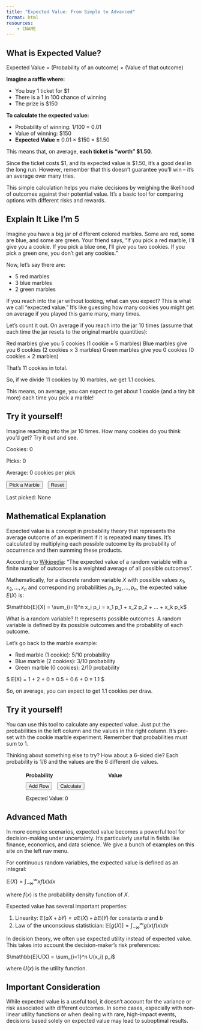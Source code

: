 ```yaml
---
title: "Expected Value: From Simple to Advanced"
format: html
resources: 
    - CNAME
---
```

## What is Expected Value?
Expected Value = (Probability of an outcome) × (Value of that outcome)

**Imagine a raffle where:**

- You buy 1 ticket for $1
- There is a 1 in 100 chance of winning
- The prize is $150

**To calculate the expected value:**

- Probability of winning: 1/100 = 0.01
- Value of winning: $150
- **Expected Value =** 0.01 × $150 = $1.50

This means that, on average, **each ticket is "worth" $1.50**.

Since the ticket costs $1, and its expected value is $1.50, it's a good deal in the long run. However, remember that this doesn't guarantee you'll win -- it's an average over many tries.

This simple calculation helps you make decisions by weighing the likelihood of outcomes against their potential value. It's a basic tool for comparing options with different risks and rewards.

## Explain It Like I'm 5
Imagine you have a big jar of different colored marbles. Some are red, some are blue, and some are green. Your friend says, "If you pick a red marble, I'll give you a cookie. If you pick a blue one, I'll give you two cookies. If you pick a green one, you don't get any cookies."

Now, let's say there are:

- 5 red marbles
- 3 blue marbles
- 2 green marbles

If you reach into the jar without looking, what can you expect? This is what we call "expected value." It's like guessing how many cookies you might get on average if you played this game many, many times.

Let's count it out. On average if you reach into the jar 10 times (assume that each time the jar resets to the original marble quantities):

Red marbles give you 5 cookies (1 cookie × 5 marbles)
Blue marbles give you 6 cookies (2 cookies × 3 marbles)
Green marbles give you 0 cookies (0 cookies × 2 marbles)

That's 11 cookies in total. 

So, if we divide 11 cookies by 10 marbles, we get 1.1 cookies. 

This means, on average, you can expect to get about 1 cookie (and a tiny bit more) each time you pick a marble!

::: {.callout-tip}
## Try it yourself!

Imagine reaching into the jar 10 times. How many cookies do you think you'd get? Try it out and see. 
:::

```{=html}
<div id="marble-picker">
<div id="marble-picker">
  <p>Cookies: <span id="cookie-count">0</span></p>
  <p>Picks: <span id="pick-count">0</span></p>
  <p>Average: <span id="average">0</span> cookies per pick</p>
  <button id="pick-button">Pick a Marble</button>
  <button id="reset-button">Reset</button>
  <p>Last picked: <span id="last-picked">None</span></p>
  <div id="marble-history"></div>
</div>

<style>
  .marble {
    display: inline-block;
    width: 20px;
    height: 20px;
    border-radius: 50%;
    margin: 2px;
  }
  .red { background-color: red; }
  .blue { background-color: blue; }
  .green { background-color: green; }
</style>

<script>
  const cookieCount = document.getElementById('cookie-count');
  const pickCount = document.getElementById('pick-count');
  const average = document.getElementById('average');
  const pickButton = document.getElementById('pick-button');
  const resetButton = document.getElementById('reset-button');
  const lastPicked = document.getElementById('last-picked');
  const marbleHistory = document.getElementById('marble-history');

  let cookies = 0;
  let picks = 0;

  pickButton.addEventListener('click', () => {
    const random = Math.random();
    let marbleColor, cookiesWon;
    
    if (random < 0.5) {
      marbleColor = 'red';
      cookiesWon = 1;
    } else if (random < 0.8) {
      marbleColor = 'blue';
      cookiesWon = 2;
    } else {
      marbleColor = 'green';
      cookiesWon = 0;
    }
    
    cookies += cookiesWon;
    picks += 1;
    
    lastPicked.textContent = `${marbleColor} (${cookiesWon} cookie${cookiesWon !== 1 ? 's' : ''})`;
    lastPicked.style.color = marbleColor;
    
    const marble = document.createElement('div');
    marble.className = `marble ${marbleColor}`;
    marbleHistory.prepend(marble);
    
    updateDisplay();
  });

  resetButton.addEventListener('click', () => {
    cookies = 0;
    picks = 0;
    lastPicked.textContent = 'None';
    lastPicked.style.color = 'black';
    marbleHistory.innerHTML = '';
    updateDisplay();
  });

  function updateDisplay() {
    cookieCount.textContent = cookies;
    pickCount.textContent = picks;
    average.textContent = picks > 0 ? (cookies / picks).toFixed(2) : '0';
  }
</script>
</div>
```

## Mathematical Explanation

Expected value is a concept in probability theory that represents the average outcome of an experiment if it is repeated many times. It's calculated by multiplying each possible outcome by its probability of occurrence and then summing these products.

According to [Wikipedia](https://en.wikipedia.org/wiki/Expected_value): "The expected value of a random variable with a finite number of outcomes is a weighted average of all possible outcomes". 

Mathematically, for a discrete random variable $X$ with possible values $x_1, x_2, ..., x_n$ and corresponding probabilities $p_1, p_2, ..., p_n$, the expected value $E(X)$ is:

$\mathbb{E}[X] = \sum_{i=1}^n x_i p_i = x_1 p_1 + x_2 p_2 + ... + x_k p_k$

What is a random variable? It represents possible outcomes. A random variable is defined by its possible outcomes and the probability of each outcome. 

Let's go back to the marble example:

- Red marble (1 cookie): 5/10 probability
- Blue marble (2 cookies): 3/10 probability
- Green marble (0 cookies): 2/10 probability

$ E(X) = 1 \cdot \frac{5}{10} + 2 \cdot \frac{3}{10} + 0 \cdot \frac{2}{10} = 0.5 + 0.6 + 0 = 1.1 $

So, on average, you can expect to get 1.1 cookies per draw.

::: {.callout-tip}
## Try it yourself!

You can use this tool to calculate any expected value. Just put the probabilities in the left column and the values in the right column. It's pre-set with the cookie marble experiment. Remember that probabilities must sum to 1. 

Thinking about something else to try? How about a 6-sided die? Each probability is 1/6 and the values are the 6 different die values. 
:::

```{=html}
<div id="ev-calculator">
<div id="ev-calculator">
  <div id="inputs">
    <div class="input-headers">
      <span>Probability</span>
      <span>Value</span>
    </div>
    <div id="input-rows"></div>
  </div>
  <button id="add-row">Add Row</button>
  <button id="calculate">Calculate</button>
  <p>Expected Value: <span id="expected-value">0</span></p>
  <p id="error-message" style="color: red;"></p>
</div>

<style>
  #ev-calculator {
    font-family: Arial, sans-serif;
    max-width: 400px;
    margin: 20px auto;
  }
  .input-headers {
    display: flex;
    justify-content: space-between;
    margin-bottom: 10px;
    font-weight: bold;
  }
  .input-headers span {
    width: 45%;
  }
  .input-row {
    display: flex;
    justify-content: space-between;
    margin-bottom: 10px;
  }
  .input-row input {
    width: 40%;
  }
  button {
    margin-right: 10px;
  }
</style>

<script>
  const inputRows = document.getElementById('input-rows');
  const addRowButton = document.getElementById('add-row');
  const calculateButton = document.getElementById('calculate');
  const expectedValueSpan = document.getElementById('expected-value');
  const errorMessage = document.getElementById('error-message');

  let inputs = [
    { probability: 0.5, value: 1 },
    { probability: 0.3, value: 2 },
    { probability: 0.2, value: 0 },
  ];

  function renderInputs() {
    inputRows.innerHTML = '';
    inputs.forEach((input, index) => {
      const row = document.createElement('div');
      row.className = 'input-row';
      row.innerHTML = `
        <input type="number" placeholder="Probability" value="${input.probability}" step="0.01" min="0" max="1"
               onchange="updateInput(${index}, 'probability', this.value)">
        <input type="number" placeholder="Value" value="${input.value}" 
               onchange="updateInput(${index}, 'value', this.value)">
        <button onclick="removeRow(${index})">Remove</button>
      `;
      inputRows.appendChild(row);
    });
  }

  function updateInput(index, field, value) {
    inputs[index][field] = parseFloat(value) || 0;
  }

  function addRow() {
    inputs.push({ probability: 0, value: 0 });
    renderInputs();
  }

  function removeRow(index) {
    inputs = inputs.filter((_, i) => i !== index);
    renderInputs();
  }

  function calculateEV() {
    const totalProbability = inputs.reduce((sum, { probability }) => sum + probability, 0);
    
    if (Math.abs(totalProbability - 1) > 0.0001) {  // Allow for small floating-point errors
      errorMessage.textContent = `Error: Probabilities must sum to 1. Current sum: ${totalProbability.toFixed(4)}`;
      expectedValueSpan.textContent = 'N/A';
    } else {
      errorMessage.textContent = '';
      const ev = inputs.reduce((sum, { probability, value }) => sum + probability * value, 0);
      expectedValueSpan.textContent = ev.toFixed(2);
    }
  }

  addRowButton.addEventListener('click', addRow);
  calculateButton.addEventListener('click', calculateEV);

  renderInputs();
</script>
</div>
```

## Advanced Math
In more complex scenarios, expected value becomes a powerful tool for decision-making under uncertainty. It's particularly useful in fields like finance, economics, and data science. We give a bunch of examples on this site on the left nav menu. 

For continuous random variables, the expected value is defined as an integral:

$\mathbb{E}(X) = \int_{-\infty}^{\infty} x f(x) dx$

where $f(x)$ is the probability density function of $X$.

Expected value has several important properties:

1. Linearity: $\mathbb{E}(aX + bY) = a\mathbb{E}(X) + b\mathbb{E}(Y)$ for constants $a$ and $b$
2. Law of the unconscious statistician: $\mathbb{E}[g(X)] = \int_{-\infty}^{\infty} g(x) f(x) dx$

In decision theory, we often use expected utility instead of expected value. This takes into account the decision-maker's risk preferences:

$\mathbb{E}U(X) = \sum_{i=1}^n U(x_i) p_i$

where $U(x)$ is the utility function.

::: {.callout-warning}
## Important Consideration

While expected value is a useful tool, it doesn't account for the variance or risk associated with different outcomes. In some cases, especially with non-linear utility functions or when dealing with rare, high-impact events, decisions based solely on expected value may lead to suboptimal results.
:::